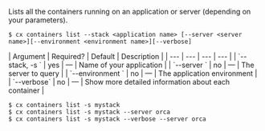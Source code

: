 Lists all the containers running on an application or server (depending on your parameters).

<Tabs >
<Tab label="Usage">

```shell
$ cx containers list --stack <application name> [--server <server name>][--environment <environment name>][--verbose]
```
</Tab>
    
<Tab label="arguments">
| Argument | Required? | Default | Description |
|  ---  |  ---  |  ---  |  ---  |
| `--stack, -s <application name>` | yes | — | Name of your application |
| `--server <server name>` | no | — | The server to query |
| `--environment <environment name>` | no | — | The application environment |
| `--verbose` | no | — | Show more detailed information about each container |
</Tab>
<Tab label="examples">

```shell
$ cx containers list -s mystack
$ cx containers list -s mystack --server orca
$ cx containers list -s mystack --verbose --server orca
```

</Tab>
</Tabs>